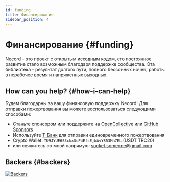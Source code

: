 ```yaml
---
id: funding
title: Финансирование
sidebar_position: 4
---
```


# Финансирование {#funding}

Necord - это проект с открытым исходным кодом, его постоянное развитие стало возможным благодаря поддержке сообщества.
Эта библиотека - результат долгого пути, полного бессонных ночей, работы в нерабочее время и напряженных выходных.

## How can you help? {#how-i-can-help}

Будем благодарны за вашу финансовую поддержку Necord!
Для отправки пожертвования вы можете воспользоваться следующими способами:

- Станьте спонсором или поддержите на [OpenCollective](https://opencollective.com/necord) или [GitHub Sponsors](https://github.com/sponsors/necordjs)
- Используйте [Т-Банк](https://www.tinkoff.ru/rm/filippov.aleksey372/YN6Ob51146) для отправки единовременного пожертвования
- Crypto Wallet: `TU9JYUE6S3ckxSuP4EfsEjWAvY853Ma7EL` (USDT TRC20)
- или свяжитесь со мной напрямую: [socket.someone@gmail.com](mailto:socket.someone@gmail.com)

## Backers {#backers}

<a href="https://opencollective.com/necord" target="_blank"><img src="https://opencollective.com/necord/backers.svg?width=1000" alt="Backers" /></a>
